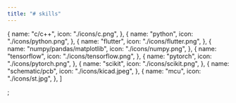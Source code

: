 ```yaml
---
title: "# skills"
---
```


  {
    name: "c/c++",
    icon: "./icons/c.png",
  },
  {
    name: "python",
    icon: "./icons/python.png",
  },
  {
    name: "flutter",
    icon: "./icons/flutter.png",
  },
    {
    name: "numpy/pandas/matplotlib",
    icon: "./icons/numpy.png",
  },
  {
    name: "tensorflow",
    icon: "./icons/tensorflow.png",
  },
  {
    name: "pytorch",
    icon: "./icons/pytorch.png",
  },
  {
    name: "scikit",
    icon: "./icons/scikit.png",
  },
  {
    name: "schematic/pcb",
    icon: "./icons/kicad.jpeg",
  },
  {
    name: "mcu",
    icon: "./icons/st.jpg",
  },
]

;
